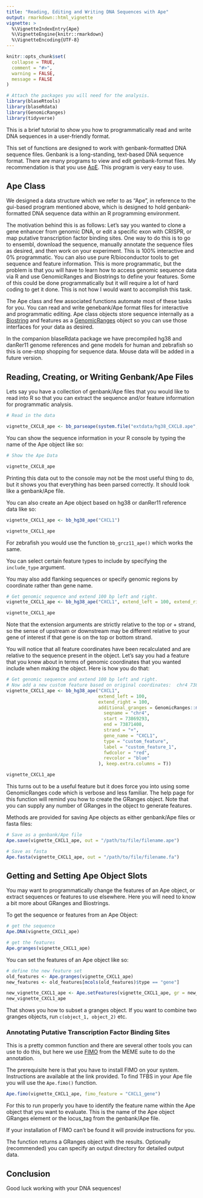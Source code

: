 ```yaml
---
title: "Reading, Editing and Writing DNA Sequences with Ape"
output: rmarkdown::html_vignette
vignette: >
  %\VignetteIndexEntry{Ape}
  %\VignetteEngine{knitr::rmarkdown}
  %\VignetteEncoding{UTF-8}
---
```


```r
knitr::opts_chunk$set(
  collapse = TRUE,
  comment = "#>",
  warning = FALSE,
  message = FALSE
)
```


```r
# Attach the packages you will need for the analysis.
library(blaseRtools)
library(blaseRdata)
library(GenomicRanges)
library(tidyverse)
```

This is a brief tutorial to show you how to programmatically read and write DNA sequences in a user-friendly format.

This set of functions are designed to work with genbank-formatted DNA sequence files.  Genbank is a long-standing, text-based DNA sequence format.  There are many programs to view and edit genbank-format files.  My recommendation is that you use [ApE](https://jorgensen.biology.utah.edu/wayned/ape/).  This program is very easy to use.  

## Ape Class

We designed a data structure which we refer to as "Ape", in reference to the gui-based program mentioned above, which is designed to hold genbank-formatted DNA sequence data within an R programming environment.

The motivation behind this is as follows:  Let's say you wanted to clone a gene enhancer from genomic DNA, or edit a specific exon with CRISPR, or map putative transcription factor binding sites.  One way to do this is to go to ensembl, download the sequence, manually annotate the sequence files as desired, and then work on your experiment.  This is 100% interactive and 0% programmatic.  You can also use pure R/bioconductor tools to get sequence and feature information.  This is more programmatic, but the problem is that you will have to learn how to access genomic sequence data via R and use GenomicRanges and Biostrings to define your features.  Some of this could be done programmatically but it will require a lot of hard coding to get it done.  This is not how I would want to accomplish this task.

The Ape class and few associated functions automate most of these tasks for you.  You can read and write genebank/Ape format files for interactive and programmatic editing.  Ape class objects store sequence internally as a [Biostring](https://bioconductor.org/packages/release/bioc/html/Biostrings.html) and features as a [GenomicRanges](https://bioconductor.org/packages/release/bioc/html/GenomicRanges.html) object so you can use those interfaces for your data as desired.

In the companion blaseRdata package we have precompiled hg38 and danRer11 genome references and gene models for human and zebrafish so this is one-stop shopping for sequence data.  Mouse data will be added in a future version.

## Reading, Creating, or Writing Genbank/Ape Files

Lets say you have a collection of genbank/Ape files that you would like to read into R so that you can extract the sequence and/or feature information for programmatic analysis.

```r
# Read in the data

vignette_CXCL8_ape <- bb_parseape(system.file("extdata/hg38_CXCL8.ape", package = "blaseRdata"))

```


You can show the sequence information in your R console by typing the name of the Ape object like so:


```r
# Show the Ape Data 

vignette_CXCL8_ape

```

Printing this data out to the console may not be the most useful thing to do, but it shows you that everything has been parsed correctly. It should look like a genbank/Ape file.

You can also create an Ape object based on hg38 or danRer11 reference data like so:

```r

vignette_CXCL1_ape <- bb_hg38_ape("CXCL1")

vignette_CXCL1_ape

```

For zebrafish you would use the function ```bb_grcz11_ape()``` which works the same.

You can select certain feature types to include by specifying the ```include_type``` argument.

You may also add flanking sequences or specify genomic regions by coordinate rather than gene name.

```r
# Get genomic sequence and extend 100 bp left and right.
vignette_CXCL1_ape <- bb_hg38_ape("CXCL1", extend_left = 100, extend_right = 100)

vignette_CXCL1_ape

```

Note that the extension arguments are strictly relative to the top or + strand, so the sense of upstream or downstream may be different relative to your gene of interest if that gene is on the top or bottom strand.

You will notice that all feature coordinates have been recalculated and are relative to the sequence present in the object.  Let's say you had a feature that you knew about in terms of genomic coordinates that you wanted include when making the object.  Here is how you do that:

```r
# Get genomic sequence and extend 100 bp left and right.
# Now add a new custom feature based on original coordinates:  chr4 73869293-73871408
vignette_CXCL1_ape <- bb_hg38_ape("CXCL1", 
                                  extend_left = 100, 
                                  extend_right = 100, 
                                  additional_granges = GenomicRanges::makeGRangesFromDataFrame(data.frame(
                                    seqname = "chr4", 
                                    start = 73869293,
                                    end = 73871408,
                                    strand = "+",
                                    gene_name = "CXCL1",
                                    type = "custom_feature",
                                    label = "custom_feature_1",
                                    fwdcolor = "red",
                                    revcolor = "blue"
                                  ), keep.extra.columns = T))

vignette_CXCL1_ape

```

This turns out to be a useful feature but it does force you into using some GenomicRanges code which is verbose and less familiar.  The help page for this function will remind you how to create the GRanges object.  Note that you can supply any number of GRanges in the object to generate features.

Methods are provided for saving Ape objects as either genbank/Ape files or fasta files:

```r
# Save as a genbank/Ape file
Ape.save(vignette_CXCL1_ape, out = "/path/to/file/filename.ape")

# Save as fasta
Ape.fasta(vignette_CXCL1_ape, out = "/path/to/file/filename.fa")

```

## Getting and Setting Ape Object Slots 

You may want to programmatically change the features of an Ape object, or extract sequences or features to use elsewhere.  Here you will need to know a bit more about GRanges and Biostrings.

To get the sequence or features from an Ape Object:

```r
# get the sequence
Ape.DNA(vignette_CXCL1_ape)

# get the features
Ape.granges(vignette_CXCL1_ape)

```

You can set the features of an Ape object like so:

```r
# define the new feature set
old_features <- Ape.granges(vignette_CXCL1_ape)
new_features <- old_features[mcols(old_features)$type == "gene"]

new_vignette_CXCL1_ape <- Ape.setFeatures(vignette_CXCL1_ape, gr = new_features)
new_vignette_CXCL1_ape
```

That shows you how to subset a granges object.  If you want to combine two granges objects, run ```c(object_1, object_2)``` etc.

### Annotating Putative Transcription Factor Binding Sites 

This is a pretty common function and there are several other tools you can use to do this, but here we use [FIMO](https://meme-suite.org/meme/doc/fimo.html) from the MEME suite to do the annotation.

The prerequisite here is that you have to install FIMO on your system.  Instructions are available at the link provided.  To find TFBS in your Ape file you will use the ```Ape.fimo()``` function.

```r
Ape.fimo(vignette_CXCL1_ape, fimo_feature = "CXCL1_gene")
```

For this to run properly you have to identify the feature name within the Ape object that you want to evaluate.  This is the name of the Ape object GRanges element or the locus_tag from the genbank/Ape file.  

If your installation of FIMO can't be found it will provide instructions for you.

The function returns a GRanges object with the results.  Optionally (recommended) you can specify an output directory for detailed output data. 

## Conclusion

Good luck working with your DNA sequences!

